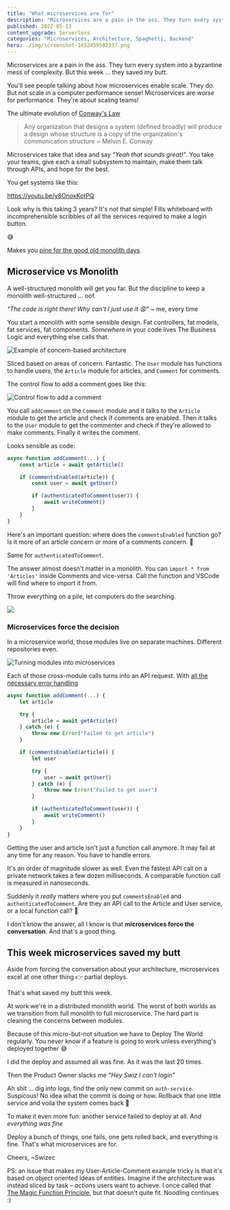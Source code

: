 ```yaml
---
title: "What microservices are for"
description: "Microservices are a pain in the ass. They turn every system into a byzantine mess of complexity. But this week ... they saved my butt."
published: 2022-05-13
content_upgrade: Serverless
categories: "Microservices, Architecture, Spaghetti, Backend"
hero: ./img/screenshot-1652459582337.png
---
```


Microservices are a pain in the ass. They turn every system into a byzantine mess of complexity. But this week ... they saved my butt.

You'll see people talking about how microservices enable scale. They do. But not scale in a computer performance sense! Microservices are _worse_ for performance. They're about scaling teams!

The ultimate evolution of [Conway's Law](https://en.wikipedia.org/wiki/Conway%27s_law)

> Any organization that designs a system (defined broadly) will produce a design whose structure is a copy of the organization's communication structure
> ~ Melvin E. Conway

Microservices take that idea and say _"Yeah that sounds great!"_. You take your teams, give each a small subsystem to maintain, make them talk through APIs, and hope for the best.

You get systems like this:

https://youtu.be/y8OnoxKotPQ

Look why is this taking 3 years? It's not that simple! Fills whiteboard with incomprehensible scribbles of all the services required to make a login button.

😅

Makes you [pine for the good old monolith days](https://www.craigkerstiens.com/2019/03/13/give-me-back-my-monolith/).

## Microservice vs Monolith

A well-structured monolith will get you far. But the discipline to keep a monolith well-structured ... oof.

_"The code is right there! Why can't I just use it 😩"_ ~ me, every time

You start a monolith with some sensible design. Fat controllers, fat models, fat services, fat components. _Somewhere_ in your code lives The Business Logic and everything else calls that.

![Example of concern-based architecture](./img/Example-of-concern-based-architecture4fe0hb.png)

Sliced based on areas of concern. Fantastic. The `User` module has functions to handle users, the `Article` module for articles, and `Comment` for comments.

The control flow to add a comment goes like this:

![Control flow to add a comment](./img/Control-flow-to-add-a-commentf4ch4i.png)

You call `addComment` on the `Comment` module and it talks to the `Article` module to get the article and check if comments are enabled. Then it talks to the `User` module to get the commenter and check if they're allowed to make comments. Finally it writes the comment.

Looks sensible as code:

```javascript
async function addComment(...) {
	const article = await getArticle()

	if (commentsEnabled(article)) {
		const user = await getUser()

		if (authenticatedToComment(user)) {
			await writeComment()
		}
	}
}
```

Here's an important question: where does the `commentsEnabled` function go? Is it more of an article concern or more of a comments concern. 🤔

Same for `authenticatedToComment`.

The answer almost doesn't matter in a monolith. You can `import * from 'Articles'` inside Comments and vice-versa. Call the function and VSCode will find where to import it from.

Throw everything on a pile, let computers do the searching.

![](giphy:problem_solved)

### Microservices force the decision

In a microservice world, those modules live on separate machines. Different repositories even.

![Turning modules into microservices](./img/Turning-modules-into-microservicesd31ffh.png)

Each of those cross-module calls turns into an API request. With [all the necessary error handling](https://serverlesshandbook.dev/robust-backend-design)

```javascript
async function addComment(...) {
	let article

	try {
		article = await getArticle()
	} catch (e) {
		throw new Error("Failed to get article")
	}

	if (commentsEnabled(article)) {
		let user

		try {
			user = await getUser()
		} catch (e) {
			throw new Error("Failed to get user")
		}

		if (authenticatedToComment(user)) {
			await writeComment()
		}
	}
}
```

Getting the user and article isn't just a function call anymore. It may fail at any time for any reason. You have to handle errors.

It's an order of magnitude slower as well. Even the fastest API call on a private network takes a few dozen milliseconds. A comparable function call is measured in nanoseconds.

Suddenly it _really_ matters where you put `commentsEnabled` and `authenticatedToComment`. Are they an API call to the Article and User service, or a local function call? 🤔

I don't know the answer, all I know is that **microservices force the conversation**. And that's a good thing.

## This week microservices saved my butt

Aside from forcing the conversation about your architecture, microservices excel at one other thing 👉 partial deploys.

That's what saved my butt this week.

At work we're in a distributed monolith world. The worst of both worlds as we transition from full monolith to full microservice. The hard part is cleaning the concerns between modules.

Because of this micro-but-not situation we have to Deploy The World regularly. You never know if a feature is going to work unless everything's deployed together 😅

I did the deploy and assumed all was fine. As it was the last 20 times.

Then the Product Owner slacks me _"Hey Swiz I can't login"_

Ah shit ... dig into logs, find the only new commit on `auth-service`. Suspicous! No idea what the commit is doing or how. Rollback that one little service and voila the system comes back 🥳

To make it even more fun: another service failed to deploy at all. _And everything was fine_

Deploy a bunch of things, one fails, one gets rolled back, and everything is fine. That's what microservices are for.

Cheers,
~Swizec

PS: an issue that makes my User-Article-Comment example tricky is that it's based on object oriented ideas of entities. Imagine if the architecture was instead sliced by task – _actions_ users want to achieve. I once called that [The Magic Function Principle](https://swizec.com/blog/the-magic-function-principle/), but that doesn't quite fit. Noodling continues :)
